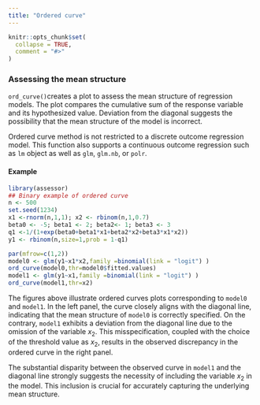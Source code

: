 ```yaml
---
title: "Ordered curve"
---
```


```r
knitr::opts_chunk$set(
  collapse = TRUE,
  comment = "#>"
)
```

### Assessing the mean structure 
`ord_curve()`creates a plot to assess the mean structure of regression models. The plot compares the cumulative sum of the response variable and its hypothesized value. Deviation from the diagonal suggests the possibility that the mean structure of the model is incorrect.

Ordered curve method is not restricted to a discrete outcome regression model. This function also supports a continuous outcome regression such as `lm` object as well as `glm`, `glm.nb`, or `polr`.

#### Example
```r
library(assessor)
## Binary example of ordered curve
n <- 500
set.seed(1234)
x1 <-rnorm(n,1,1); x2 <- rbinom(n,1,0.7)
beta0 <- -5; beta1 <- 2; beta2<- 1; beta3 <- 3
q1 <-1/(1+exp(beta0+beta1*x1+beta2*x2+beta3*x1*x2))
y1 <- rbinom(n,size=1,prob = 1-q1)

par(mfrow=c(1,2))
model0 <- glm(y1~x1*x2,family =binomial(link = "logit") )
ord_curve(model0,thr=model0$fitted.values) 
model1 <- glm(y1~x1,family =binomial(link = "logit") )
ord_curve(model1,thr=x2) 
```
The figures above illustrate ordered curves plots corresponding to `model0` and `model1`. In the left panel, the curve closely aligns with the diagonal line, indicating that the mean structure of `model0` is correctly specified. On the contrary, `model1` exhibits a deviation from the diagonal line due to the omission of the variable $x_2$. This misspecification, coupled with the choice of the threshold value as $x_2$, results in the observed discrepancy in the ordered curve in the right panel.

The substantial disparity between the observed curve in `model1` and the diagonal line strongly suggests the necessity of including the variable $x_2$ in the model. This inclusion is crucial for accurately capturing the underlying mean structure. 


